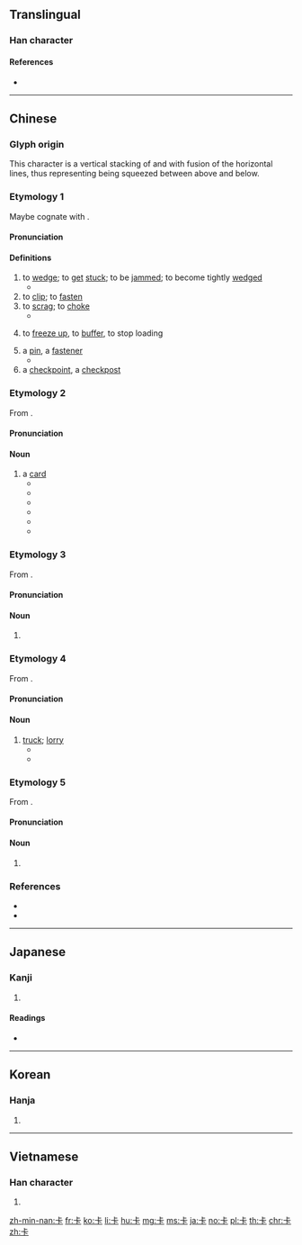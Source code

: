 {{character info/new}}
{{also|𠧗|𠀝}}
==Translingual==

===Han character===
{{Han char|rn=25|rad=卜|as=03|sn=5|four=21231|canj=YMY|ids=⿱上卜}}

====References====
* {{Han ref|kx=0158.010|dkj=02781|dj=0362.010|hdz=10092.040|uh=5361|ud=21345|bh=A564|bd=42340}}

----

==Chinese==

===Glyph origin===
This character is a vertical stacking of {{zh-l|*上|up}} and {{zh-l|*下|down}} with fusion of the horizontal lines, thus representing being squeezed between above and below.

===Etymology 1===
{{zh-forms}}
Maybe cognate with {{och-l|夾|to clip}}.

====Pronunciation====
{{zh-pron
|m=kǎ,qiǎ,1nc=colloquial,2nc=literary
|c=kaa1,kaa2
|h=pfs=khà
|mn=kha̍h
|mc=
|oc=
|ma=
|cat=v,n
}}

====Definitions====
{{zh-hanzi}}

# to [[wedge]]; to [[get]] [[stuck]]; to be [[jammed]]; to become tightly [[wedged]]
#* {{zh-x|魚刺 卡 在 喉嚨 裡。|A fishbone is '''stuck''' in the throat.}}
# to [[clip]]; to [[fasten]]
# to [[scrag]]; to [[choke]]
#* {{zh-x|歹徒 卡 住 他 的 脖子。|The ruffian '''wrung''' his neck.}}
# {{lb|zh|of|_|videos}} to [[freeze up]], to [[buffer]], to stop loading
#: {{zh-x|卡 在 奇怪 的 地方|it stopped (loading) at a strange frame}}
# a [[pin]], a [[fastener]]
#* {{zh-x|髮卡{qiǎ}|hairpin}}
# a [[checkpoint]], a [[checkpost]]

===Etymology 2===
{{zh-forms|alt=咭-Cantonese}}
From {{etyl|en|zh}} {{m|en|card}}.

====Pronunciation====
{{zh-pron
|m=kǎ
|c=kaat1
|h=pfs=khá/khà
|mn=xm,zz:khá/qz,tw:khah
|ma=
|cat=n
}}

====Noun====
{{zh-noun}}

# a [[card]] {{zh-mw|張}}
#* {{zh-x|卡片|card}}
#* {{zh-x|記憶卡|memory card}}
#* {{zh-x|賀卡|celebration card}}
#* {{zh-x|刷卡|to swipe one's card}}
#* {{zh-x|碌卡{kaat1}|to swipe one's card|C}}
#* {{zh-x|電話卡|phone card}}

===Etymology 3===
{{zh-forms}}
From {{etyl|fr|zh}} {{m|fr|calorie}}.

====Pronunciation====
{{zh-pron
|m=kǎ
|c=kaa1
|h=pfs=khà
|mn=
|ma=
|cat=n
}}

====Noun====
{{zh-noun}}

# {{zh-abbrev|卡路里}}

===Etymology 4===
{{zh-forms}}
From {{etyl|en|zh}} {{m|en|car}}.

====Pronunciation====
{{zh-pron
|m=kǎ
|c=kaa1
|h=pfs=
|mn=xm,zz:khá/qz,tw:khah
|ma=
|cat=n
}}

====Noun====
{{zh-noun}}

# [[truck]]; [[lorry]]
#* {{zh-x|卡車|truck}}
#* {{zh-x|貨卡|cargo truck}}

===Etymology 5===
{{zh-forms}}
From {{etyl|fr|zh}} {{m|fr|cassette}}.

====Pronunciation====
{{zh-pron
|m=kǎ
|c=kaa1
|h=pfs=
|mn=khah/khá
|ma=
|cat=n
}}

====Noun====
{{zh-noun}}

# {{zh-abbrev|卡式|[[cassette]]}}
#: {{zh-x|卡帶|cassette}}
#: {{zh-x|雙 卡 錄音機|dual cassette recorder}}

===References===
* {{thcwd|1400}}
* {{thcwd|1401}}

----

==Japanese==

===Kanji===
{{ja-kanji|grade=|rs=卜03}}

# {{defn|lang=ja|sort=卜03}}

====Readings====
* {{ja-readings|on=[[さ]] (sa), [[か]] (ka), [[ぞう]] (zō), [[そう]] (sō)|kun=}}

----

==Korean==

===Hanja===
{{ko-hanja|hangeul=잡|rv=jap|mr=chap}}

# {{defn|lang=ko|sort=卜03}}

----

==Vietnamese==

===Han character===
{{vi-hantu|[[tạp]], [[ca]]|rs=卜03}}

# {{defn|lang=vi|sort=卜03}}

[[zh-min-nan:卡]]
[[fr:卡]]
[[ko:卡]]
[[li:卡]]
[[hu:卡]]
[[mg:卡]]
[[ms:卡]]
[[ja:卡]]
[[no:卡]]
[[pl:卡]]
[[th:卡]]
[[chr:卡]]
[[zh:卡]]